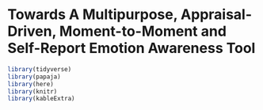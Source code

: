 # Towards A Multipurpose, Appraisal-Driven, Moment-to-Moment and Self-Report Emotion Awareness Tool

```r
library(tidyverse)
library(papaja)
library(here)
library(knitr)
library(kableExtra)

```